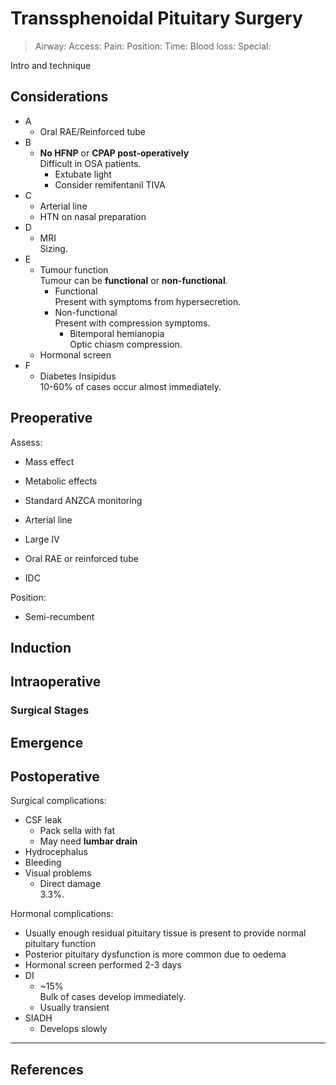 # Transsphenoidal Pituitary Surgery


>Airway: 
>Access: 
>Pain: 
>Position:
>Time: 
>Blood loss:
>Special:

Intro and technique

## Considerations


* A
	* Oral RAE/Reinforced tube
* B
	* **No HFNP** or **CPAP post-operatively**  
	Difficult in OSA patients.
		* Extubate light
		* Consider remifentanil TIVA
* C
	* Arterial line
	* HTN on nasal preparation
* D
	* MRI  
	Sizing.
* E
	* Tumour function  
	Tumour can be **functional** or **non-functional**.
		* Functional  
		Present with symptoms from hypersecretion.
		* Non-functional  
		Present with compression symptoms.
			* Bitemporal hemianopia  
			Optic chiasm compression.
	* Hormonal screen
* F
	* Diabetes Insipidus  
	10-60% of cases occur almost immediately.

## Preoperative

Assess:

* Mass effect
* Metabolic effects

* Standard ANZCA monitoring
* Arterial line
* Large IV
* Oral RAE or reinforced tube
* IDC


Position:

* Semi-recumbent



## Induction

## Intraoperative

### Surgical Stages

## Emergence

## Postoperative

Surgical complications:

* CSF leak
	* Pack sella with fat
	* May need **lumbar drain**
* Hydrocephalus
* Bleeding
* Visual problems
	* Direct damage  
	3.3%.


Hormonal complications:

* Usually enough residual pituitary tissue is present to provide normal pituitary function
* Posterior pituitary dysfunction is more common due to oedema
* Hormonal screen performed 2-3 days
* DI
	* ~15%  
	Bulk of cases develop immediately.
	* Usually transient
* SIADH
	* Develops slowly

---

## References

